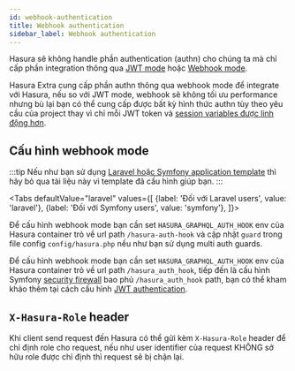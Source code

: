 ```yaml
---
id: webhook-authentication
title: Webhook authentication
sidebar_label: Webhook authentication
---
```



Hasura sẽ không handle phần authentication (authn) cho chúng ta mà chỉ cấp phần integration thông qua [JWT mode](https://hasura.io/docs/latest/graphql/core/auth/authentication/jwt.html) 
hoặc [Webhook mode](https://hasura.io/docs/latest/graphql/core/auth/authentication/webhook.html).

Hasura Extra cung cấp phần authn thông qua webhook mode để integrate với Hasura, nếu so với JWT mode, webhook sẽ không tối ưu performance nhưng bù lại bạn có thể 
cung cấp được bất kỳ hình thức authn tùy theo yêu cầu của project thay vì chỉ mỗi JWT token và [session variables được linh động hơn](./02-session-variable-enhancer.mdx).

## Cấu hình webhook mode

:::tip
Nếu như bạn sử dụng [Laravel hoặc Symfony application template](../02-installation/02-application-templates.md) thì hãy bỏ qua tài liệu này vì template đã cấu hình giúp bạn.
:::

<Tabs
defaultValue="laravel"
values={[
{label: 'Đối với Laravel users', value: 'laravel'},
{label: 'Đối với Symfony users', value: 'symfony'},
]}>
<TabItem value="laravel">

Để cấu hình webhook mode bạn cần set `HASURA_GRAPHQL_AUTH_HOOK` env của Hasura container trỏ về url path `/hasura-auth-hook` và cập nhật
`guard` trong file config `config/hasura.php` nếu như bạn sử dụng multi auth guards.

</TabItem>
<TabItem value="symfony">

Để cấu hình webhook mode bạn cần set `HASURA_GRAPHQL_AUTH_HOOK` env của Hasura container trỏ về url path `/hasura_auth_hook`,
tiếp đến là cấu hình Symfony [security firewall](https://symfony.com/doc/current/security.html#the-firewall) bao phủ `/hasura_auth_hook` path,
bạn có thể kham khảo thêm tại cách cấu hình [JWT authentication](./06-symfony-jwt-authentication.md).

</TabItem>
</Tabs>

## `X-Hasura-Role` header

Khi client send request đến Hasura có thể gửi kèm `X-Hasura-Role` header để chỉ định role cho request, nếu như user identifier
của request KHÔNG sở hữu role được chỉ định thì request sẽ bị chặn lại.